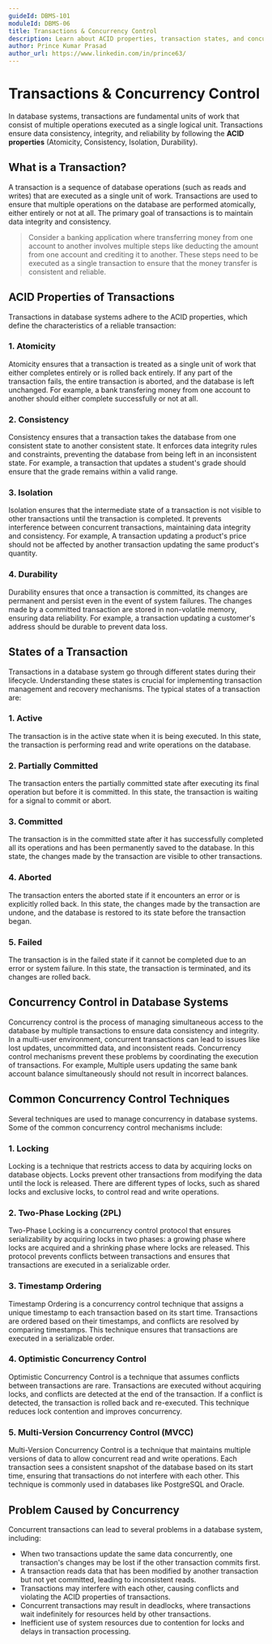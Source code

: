 ```yaml
---
guideId: DBMS-101
moduleId: DBMS-06
title: Transactions & Concurrency Control
description: Learn about ACID properties, transaction states, and concurrency control mechanisms.
author: Prince Kumar Prasad
author_url: https://www.linkedin.com/in/prince63/
---
```


# Transactions & Concurrency Control

In database systems, transactions are fundamental units of work that consist of multiple operations executed as a single logical unit. Transactions ensure data consistency, integrity, and reliability by following the **ACID properties** (Atomicity, Consistency, Isolation, Durability).

## What is a Transaction?
A transaction is a sequence of database operations (such as reads and writes) that are executed as a single unit of work. Transactions are used to ensure that multiple operations on the database are performed atomically, either entirely or not at all. The primary goal of transactions is to maintain data integrity and consistency.

> Consider a banking application where transferring money from one account to another involves multiple steps like deducting the amount from one account and crediting it to another. These steps need to be executed as a single transaction to ensure that the money transfer is consistent and reliable.

## ACID Properties of Transactions
Transactions in database systems adhere to the ACID properties, which define the characteristics of a reliable transaction:

### 1. Atomicity
Atomicity ensures that a transaction is treated as a single unit of work that either completes entirely or is rolled back entirely. If any part of the transaction fails, the entire transaction is aborted, and the database is left unchanged. For example, a bank transfering money from one account to another should either complete successfully or not at all.

### 2. Consistency
Consistency ensures that a transaction takes the database from one consistent state to another consistent state. It enforces data integrity rules and constraints, preventing the database from being left in an inconsistent state. For example, a transaction that updates a student's grade should ensure that the grade remains within a valid range.

### 3. Isolation
Isolation ensures that the intermediate state of a transaction is not visible to other transactions until the transaction is completed. It prevents interference between concurrent transactions, maintaining data integrity and consistency. For example, A transaction updating a product's price should not be affected by another transaction updating the same product's quantity.

### 4. Durability
Durability ensures that once a transaction is committed, its changes are permanent and persist even in the event of system failures. The changes made by a committed transaction are stored in non-volatile memory, ensuring data reliability. For example, a transaction updating a customer's address should be durable to prevent data loss.

## States of a Transaction
Transactions in a database system go through different states during their lifecycle. Understanding these states is crucial for implementing transaction management and recovery mechanisms. The typical states of a transaction are:

### 1. Active
The transaction is in the active state when it is being executed. In this state, the transaction is performing read and write operations on the database.

### 2. Partially Committed
The transaction enters the partially committed state after executing its final operation but before it is committed. In this state, the transaction is waiting for a signal to commit or abort.

### 3. Committed
The transaction is in the committed state after it has successfully completed all its operations and has been permanently saved to the database. In this state, the changes made by the transaction are visible to other transactions.

### 4. Aborted
The transaction enters the aborted state if it encounters an error or is explicitly rolled back. In this state, the changes made by the transaction are undone, and the database is restored to its state before the transaction began.

### 5. Failed
The transaction is in the failed state if it cannot be completed due to an error or system failure. In this state, the transaction is terminated, and its changes are rolled back.

## Concurrency Control in Database Systems
Concurrency control is the process of managing simultaneous access to the database by multiple transactions to ensure data consistency and integrity. In a multi-user environment, concurrent transactions can lead to issues like lost updates, uncommitted data, and inconsistent reads. Concurrency control mechanisms prevent these problems by coordinating the execution of transactions. For example, Multiple users updating the same bank account balance simultaneously should not result in incorrect balances.

## Common Concurrency Control Techniques
Several techniques are used to manage concurrency in database systems. Some of the common concurrency control mechanisms include:

### 1. Locking
Locking is a technique that restricts access to data by acquiring locks on database objects. Locks prevent other transactions from modifying the data until the lock is released. There are different types of locks, such as shared locks and exclusive locks, to control read and write operations.

### 2. Two-Phase Locking (2PL)
Two-Phase Locking is a concurrency control protocol that ensures serializability by acquiring locks in two phases: a growing phase where locks are acquired and a shrinking phase where locks are released. This protocol prevents conflicts between transactions and ensures that transactions are executed in a serializable order.

### 3. Timestamp Ordering
Timestamp Ordering is a concurrency control technique that assigns a unique timestamp to each transaction based on its start time. Transactions are ordered based on their timestamps, and conflicts are resolved by comparing timestamps. This technique ensures that transactions are executed in a serializable order.

### 4. Optimistic Concurrency Control
Optimistic Concurrency Control is a technique that assumes conflicts between transactions are rare. Transactions are executed without acquiring locks, and conflicts are detected at the end of the transaction. If a conflict is detected, the transaction is rolled back and re-executed. This technique reduces lock contention and improves concurrency.

### 5. Multi-Version Concurrency Control (MVCC)
Multi-Version Concurrency Control is a technique that maintains multiple versions of data to allow concurrent read and write operations. Each transaction sees a consistent snapshot of the database based on its start time, ensuring that transactions do not interfere with each other. This technique is commonly used in databases like PostgreSQL and Oracle.

## Problem Caused by Concurrency
Concurrent transactions can lead to several problems in a database system, including:

- When two transactions update the same data concurrently, one transaction's changes may be lost if the other transaction commits first.
- A transaction reads data that has been modified by another transaction but not yet committed, leading to inconsistent reads.
- Transactions may interfere with each other, causing conflicts and violating the ACID properties of transactions.
- Concurrent transactions may result in deadlocks, where transactions wait indefinitely for resources held by other transactions.
- Inefficient use of system resources due to contention for locks and delays in transaction processing.